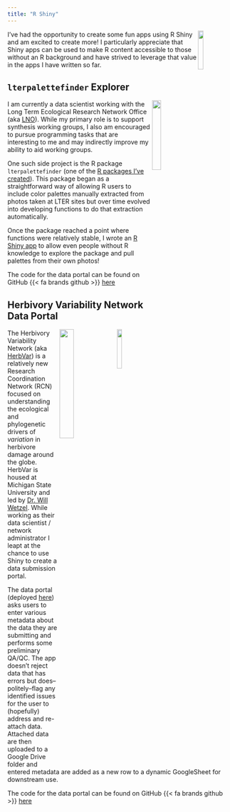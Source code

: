 ```yaml
---
title: "R Shiny"
---
```


<img src="images/shiny_hex.png" width = "15%" align="right"/> 

I've had the opportunity to create some fun apps using R Shiny and am excited to create more! I particularly appreciate that Shiny apps can be used to make R content accessible to those without an R background and have strived to leverage that value in the apps I have written so far.

## `lterpalettefinder` Explorer

<img src="images/lterpalettefinder_hex.png" width="20%" align="right"/>

I am currently a data scientist working with the Long Term Ecological Research Network Office (aka [LNO](https://lternet.edu/)). While my primary role is to support synthesis working groups, I also am encouraged to pursue programming tasks that are interesting to me and may indirectly improve my ability to aid working groups.

One such side project is the R package `lterpalettefinder` (one of the [R packages I've created](https://njlyon0.github.io/pkgs.html)).  This package began as a straightforward way of allowing R users to include color palettes manually extracted from photos taken at LTER sites but over time evolved into developing functions to do that extraction automatically.

Once the package reached a point where functions were relatively stable, I wrote an [R Shiny app](https://cosima.nceas.ucsb.edu/lterpalettefinder-shiny/) to allow even people without R knowledge to explore the package and pull palettes from their own photos!

The code for the data portal can be found on GitHub {{< fa brands github >}}
 [here](https://github.com/lter/lterpalettefinder-shiny)

## Herbivory Variability Network Data Portal

<img src="images/herbvar_logo.png" width="15%" align="right" />
<img src="images/msu_square.png" width="25%" align="right"/>

The Herbivory Variability Network (aka [HerbVar](https://herbvar.org/)) is a relatively new Research Coordination Network (RCN) focused on understanding the ecological and phylogenetic drivers of *variation* in herbivore damage around the globe. HerbVar is housed at Michigan State University and led by [Dr. Will Wetzel](https://wetzellab.com/). While working as their data scientist / network administrator I leapt at the chance to use Shiny to create a data submission portal.

The data portal (deployed [here](https://herbvar.shinyapps.io/data_portal_actual/)) asks users to enter various metadata about the data they are submitting and performs some preliminary QA/QC. The app doesn't reject data that has errors but does--politely--flag any identified issues for the user to (hopefully) address and re-attach data. Attached data are then uploaded to a Google Drive folder and entered metadata are added as a new row to a dynamic GoogleSheet for downstream use.

The code for the data portal can be found on GitHub {{< fa brands github >}} [here](https://github.com/HerbVar-Network/Data-Portal)
